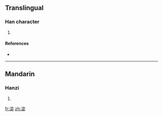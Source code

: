 ==Translingual==

===Han character===
{{Han char|rn=85|rad=水|as=08|sn=11|four=|canj=水十心竹 (EJPH)}}

# {{defn|Han|sort=水08}}

====References====
* {{Han ref|kx=0630.260|dkj=17668|dj=1033.060|hdz=31662.050|uh=6DE7|ud=28135}}

----

==Mandarin==

===Hanzi===
{{cmn-hanzi|pin=[[mì]] ([[mi4]])|wg=mi<sup>4</sup>}}

# {{defn|Mandarin|sort=水08}}

[[fr:淧]]
[[zh:淧]]